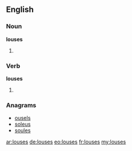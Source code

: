 ==English==

===Noun===
'''louses'''
# {{context|nonstandard}} {{plural of|louse}}

===Verb===
'''louses'''
# {{third-person singular of|louse}}

===Anagrams===
* [[ousels#English|ousels]]
* [[soleus#English|soleus]]
* [[soules#English|soules]]

[[ar:louses]]
[[de:louses]]
[[eo:louses]]
[[fr:louses]]
[[my:louses]]